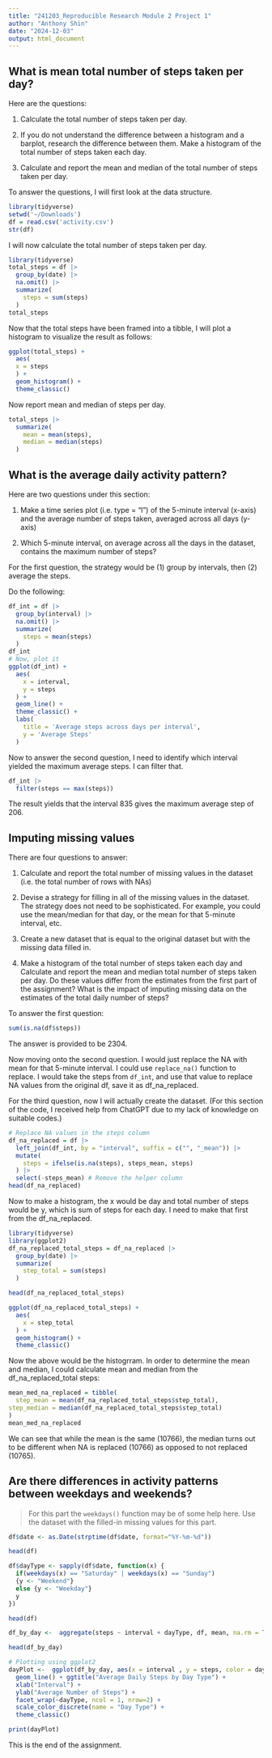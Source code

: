 ```yaml
---
title: "241203_Reproducible Research Module 2 Project 1"
author: "Anthony Shin"
date: "2024-12-03"
output: html_document
---
```


## What is mean total number of steps taken per day?

Here are the questions:  

1. Calculate the total number of steps taken per day. 

2. If you do not understand the difference between a histogram and a barplot, research the difference between them. Make a histogram of the total number of steps taken each day. 

3. Calculate and report the mean and median of the total number of steps taken per day. 

To answer the questions, I will first look at the data structure.

```r
library(tidyverse)
setwd('~/Downloads')
df = read.csv('activity.csv')
str(df)
```

I will now calculate the total number of steps taken per day.

```r
library(tidyverse)
total_steps = df |> 
  group_by(date) |> 
  na.omit() |> 
  summarize(
    steps = sum(steps)
  )
total_steps
```

Now that the total steps have been framed into a tibble, I will plot a histogram to visualize the result as follows:

```r
ggplot(total_steps) +
  aes(
  x = steps
  ) +
  geom_histogram() +
  theme_classic()
```

Now report mean and median of steps per day.

```r
total_steps |> 
  summarize(
    mean = mean(steps),
    median = median(steps)
  )
```

## What is the average daily activity pattern?

Here are two questions under this section:

1. Make a time series plot (i.e. type = "l") of the 5-minute interval (x-axis) and the average number of steps taken, averaged across all days (y-axis)

2. Which 5-minute interval, on average across all the days in the dataset, contains the maximum number of steps?

For the first question, the strategy would be (1) group by intervals, then (2) average the steps. 

Do the following:

```r
df_int = df |> 
  group_by(interval) |> 
  na.omit() |> 
  summarize(
    steps = mean(steps)
  )
df_int
# Now, plot it
ggplot(df_int) +
  aes(
    x = interval, 
    y = steps
  ) + 
  geom_line() + 
  theme_classic() +
  labs(
    title = 'Average steps across days per interval',
    y = 'Average Steps'
  )
```

Now to answer the second question, I need to identify which interval yielded the maximum average steps. I can filter that.

```r
df_int |> 
  filter(steps == max(steps))

```
The result yields that the interval 835 gives the maximum average step of 206. 

## Imputing missing values

There are four questions to answer:

1. Calculate and report the total number of missing values in the dataset (i.e. the total number of rows with NAs)

2. Devise a strategy for filling in all of the missing values in the dataset. The strategy does not need to be sophisticated. For example, you could use the mean/median for that day, or the mean for that 5-minute interval, etc.

3. Create a new dataset that is equal to the original dataset but with the missing data filled in.

4. Make a histogram of the total number of steps taken each day and Calculate and report the mean and median total number of steps taken per day. Do these values differ from the estimates from the first part of the assignment? What is the impact of imputing missing data on the estimates of the total daily number of steps?

To answer the first question:

```r
sum(is.na(df$steps))
```
The answer is provided to be 2304. 

Now moving onto the second question. I would just replace the NA with mean for that 5-minute interval. I could use `replace_na()` function to replace. I would take the steps from `df_int`, and use that value to replace NA values from the original df, save it as df_na_replaced. 

For the third question, now I will actually create the dataset. (For this section of the code, I received help from ChatGPT due to my lack of knowledge on suitable codes.)

```r
# Replace NA values in the steps column
df_na_replaced = df |> 
  left_join(df_int, by = "interval", suffix = c("", "_mean")) |> 
  mutate(
    steps = ifelse(is.na(steps), steps_mean, steps)
  ) |> 
  select(-steps_mean) # Remove the helper column
head(df_na_replaced)
```

Now to make a histogram, the x would be day and total number of steps would be y, which is sum of steps for each day. I need to make that first from the df_na_replaced.

```r
library(tidyverse)
library(ggplot2)
df_na_replaced_total_steps = df_na_replaced |> 
  group_by(date) |> 
  summarize(
    step_total = sum(steps)
  )

head(df_na_replaced_total_steps)

ggplot(df_na_replaced_total_steps) +
  aes(
    x = step_total
  ) +
  geom_histogram() +
  theme_classic()
```

Now the above would be the histogrram. In order to determine the mean and median, I could calculate mean and median from the df_na_replaced_total steps:

```r
mean_med_na_replaced = tibble(
  step_mean = mean(df_na_replaced_total_steps$step_total),
step_median = median(df_na_replaced_total_steps$step_total)
)
mean_med_na_replaced

```

We can see that while the mean is the same (10766), the median turns out to be different when NA is replaced (10766) as opposed to not replaced (10765).

## Are there differences in activity patterns between weekdays and weekends?

> For this part the `weekdays()` function may be of some help here. Use the dataset with the filled-in missing values for this part.

```r
df$date <- as.Date(strptime(df$date, format="%Y-%m-%d"))

head(df)

df$dayType <- sapply(df$date, function(x) {
  if(weekdays(x) == "Saturday" | weekdays(x) == "Sunday")
  {y <- "Weekend"}
  else {y <- "Weekday"}
  y
})

head(df)

df_by_day <-  aggregate(steps ~ interval + dayType, df, mean, na.rm = TRUE)

head(df_by_day)

# Plotting using ggplot2
dayPlot <-  ggplot(df_by_day, aes(x = interval , y = steps, color = dayType)) + 
  geom_line() + ggtitle("Average Daily Steps by Day Type") + 
  xlab("Interval") + 
  ylab("Average Number of Steps") +
  facet_wrap(~dayType, ncol = 1, nrow=2) +
  scale_color_discrete(name = "Day Type") +
  theme_classic()

print(dayPlot) 
```

This is the end of the assignment.
